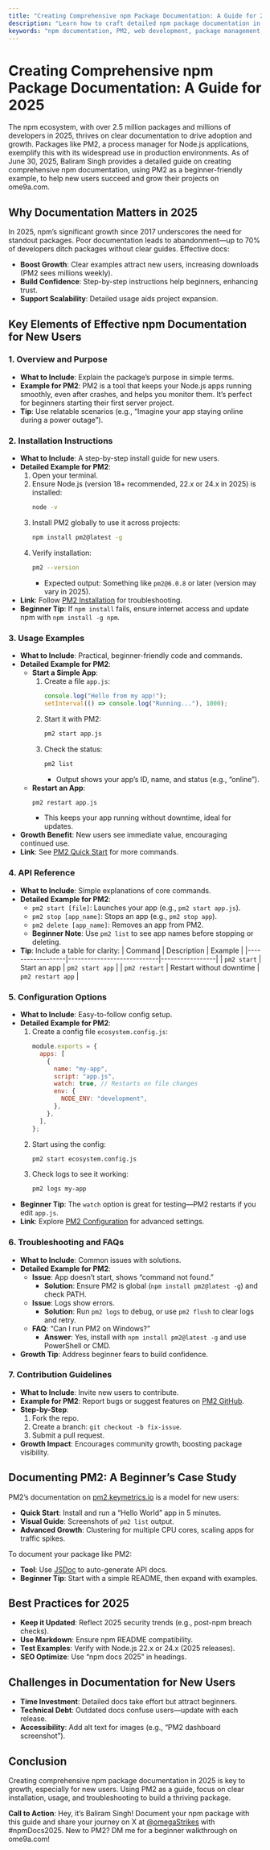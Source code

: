 ```yaml
---
title: "Creating Comprehensive npm Package Documentation: A Guide for 2025"
description: "Learn how to craft detailed npm package documentation in 2025, using PM2 as an example for new users, to boost adoption and project growth."
keywords: "npm documentation, PM2, web development, package management, 2025 tech, software growth, Node.js, beginner guide"
---
```


# Creating Comprehensive npm Package Documentation: A Guide for 2025

The npm ecosystem, with over 2.5 million packages and millions of developers in 2025, thrives on clear documentation to drive adoption and growth. Packages like PM2, a process manager for Node.js applications, exemplify this with its widespread use in production environments. As of June 30, 2025, Baliram Singh provides a detailed guide on creating comprehensive npm documentation, using PM2 as a beginner-friendly example, to help new users succeed and grow their projects on ome9a.com.

## Why Documentation Matters in 2025

In 2025, npm’s significant growth since 2017 underscores the need for standout packages. Poor documentation leads to abandonment—up to 70% of developers ditch packages without clear guides. Effective docs:
- **Boost Growth**: Clear examples attract new users, increasing downloads (PM2 sees millions weekly).
- **Build Confidence**: Step-by-step instructions help beginners, enhancing trust.
- **Support Scalability**: Detailed usage aids project expansion.

## Key Elements of Effective npm Documentation for New Users

### 1. Overview and Purpose
- **What to Include**: Explain the package’s purpose in simple terms.
- **Example for PM2**: PM2 is a tool that keeps your Node.js apps running smoothly, even after crashes, and helps you monitor them. It’s perfect for beginners starting their first server project.
- **Tip**: Use relatable scenarios (e.g., “Imagine your app staying online during a power outage”).

### 2. Installation Instructions
- **What to Include**: A step-by-step install guide for new users.
- **Detailed Example for PM2**:
  1. Open your terminal.
  2. Ensure Node.js (version 18+ recommended, 22.x or 24.x in 2025) is installed:
     ```bash
     node -v
     ```
  3. Install PM2 globally to use it across projects:
     ```bash
     npm install pm2@latest -g
     ```
  4. Verify installation:
     ```bash
     pm2 --version
     ```
     - Expected output: Something like `pm2@6.0.8` or later (version may vary in 2025).
- **Link**: Follow [PM2 Installation](https://pm2.keymetrics.io/docs/usage/quick-start/) for troubleshooting.
- **Beginner Tip**: If `npm install` fails, ensure internet access and update npm with `npm install -g npm`.

### 3. Usage Examples
- **What to Include**: Practical, beginner-friendly code and commands.
- **Detailed Example for PM2**:
  - **Start a Simple App**:
    1. Create a file `app.js`:
       ```javascript
       console.log("Hello from my app!");
       setInterval(() => console.log("Running..."), 1000);
       ```
    2. Start it with PM2:
       ```bash
       pm2 start app.js
       ```
    3. Check the status:
       ```bash
       pm2 list
       ```
       - Output shows your app’s ID, name, and status (e.g., “online”).
  - **Restart an App**:
    ```bash
    pm2 restart app.js
    ```
    - This keeps your app running without downtime, ideal for updates.
- **Growth Benefit**: New users see immediate value, encouraging continued use.
- **Link**: See [PM2 Quick Start](https://pm2.keymetrics.io/docs/usage/quick-start/) for more commands.

### 4. API Reference
- **What to Include**: Simple explanations of core commands.
- **Detailed Example for PM2**:
  - `pm2 start [file]`: Launches your app (e.g., `pm2 start app.js`).
  - `pm2 stop [app_name]`: Stops an app (e.g., `pm2 stop app`).
  - `pm2 delete [app_name]`: Removes an app from PM2.
  - **Beginner Note**: Use `pm2 list` to see app names before stopping or deleting.
- **Tip**: Include a table for clarity:
  | Command          | Description                | Example         |
  |------------------|----------------------------|-----------------|
  | `pm2 start`      | Start an app               | `pm2 start app` |
  | `pm2 restart`    | Restart without downtime   | `pm2 restart app` |

### 5. Configuration Options
- **What to Include**: Easy-to-follow config setup.
- **Detailed Example for PM2**:
  1. Create a config file `ecosystem.config.js`:
     ```javascript
     module.exports = {
       apps: [
         {
           name: "my-app",
           script: "app.js",
           watch: true, // Restarts on file changes
           env: {
             NODE_ENV: "development",
           },
         },
       ],
     };
     ```
  2. Start using the config:
     ```bash
     pm2 start ecosystem.config.js
     ```
  3. Check logs to see it working:
     ```bash
     pm2 logs my-app
     ```
- **Beginner Tip**: The `watch` option is great for testing—PM2 restarts if you edit `app.js`.
- **Link**: Explore [PM2 Configuration](https://pm2.keymetrics.io/docs/usage/application-declaration/) for advanced settings.

### 6. Troubleshooting and FAQs
- **What to Include**: Common issues with solutions.
- **Detailed Example for PM2**:
  - **Issue**: App doesn’t start, shows “command not found.”
    - **Solution**: Ensure PM2 is global (`npm install pm2@latest -g`) and check PATH.
  - **Issue**: Logs show errors.
    - **Solution**: Run `pm2 logs` to debug, or use `pm2 flush` to clear logs and retry.
  - **FAQ**: “Can I run PM2 on Windows?”
    - **Answer**: Yes, install with `npm install pm2@latest -g` and use PowerShell or CMD.
- **Growth Tip**: Address beginner fears to build confidence.

### 7. Contribution Guidelines
- **What to Include**: Invite new users to contribute.
- **Example for PM2**: Report bugs or suggest features on [PM2 GitHub](https://github.com/Unitech/pm2).
- **Step-by-Step**:
  1. Fork the repo.
  2. Create a branch: `git checkout -b fix-issue`.
  3. Submit a pull request.
- **Growth Impact**: Encourages community growth, boosting package visibility.

## Documenting PM2: A Beginner’s Case Study

PM2’s documentation on [pm2.keymetrics.io](https://pm2.keymetrics.io/) is a model for new users:
- **Quick Start**: Install and run a “Hello World” app in 5 minutes.
- **Visual Guide**: Screenshots of `pm2 list` output.
- **Advanced Growth**: Clustering for multiple CPU cores, scaling apps for traffic spikes.

To document your package like PM2:
- **Tool**: Use [JSDoc](https://jsdoc.app/) to auto-generate API docs.
- **Beginner Tip**: Start with a simple README, then expand with examples.

## Best Practices for 2025

- **Keep it Updated**: Reflect 2025 security trends (e.g., post-npm breach checks).
- **Use Markdown**: Ensure npm README compatibility.
- **Test Examples**: Verify with Node.js 22.x or 24.x (2025 releases).
- **SEO Optimize**: Use “npm docs 2025” in headings.

## Challenges in Documentation for New Users

- **Time Investment**: Detailed docs take effort but attract beginners.
- **Technical Debt**: Outdated docs confuse users—update with each release.
- **Accessibility**: Add alt text for images (e.g., “PM2 dashboard screenshot”).

## Conclusion

Creating comprehensive npm package documentation in 2025 is key to growth, especially for new users. Using PM2 as a guide, focus on clear installation, usage, and troubleshooting to build a thriving package.

**Call to Action**: Hey, it’s Baliram Singh! Document your npm package with this guide and share your journey on X at [@omegaStrikes](https://x.com/omegaStrikes) with #npmDocs2025. New to PM2? DM me for a beginner walkthrough on ome9a.com!